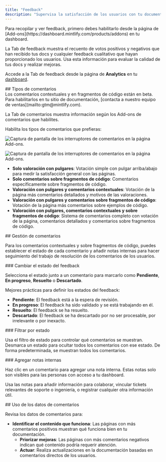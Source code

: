 ```yaml
---
title: "Feedback"
description: "Supervisa la satisfacción de los usuarios con tu documentación"
---
```


<Info>
  Para recopilar y ver feedback, primero debes habilitarlo desde la página de [Add-ons](https://dashboard.mintlify.com/products/addons) en tu dashboard.
</Info>

La Tab de feedback muestra el recuento de votos positivos y negativos que han recibido tus docs y cualquier feedback cualitativo que hayan proporcionado los usuarios. Usa esta información para evaluar la calidad de tus docs y realizar mejoras.

Accede a la Tab de feedback desde la página de **Analytics** en tu [dashboard](https://dashboard.mintlify.com/products/analytics).

<div id="feedback-types">
  ## Tipos de comentarios
</div>

<Note>
  Los comentarios contextuales y en fragmentos de código están en beta. Para habilitarlos en tu sitio de documentación, [contacta a nuestro equipo de ventas](mailto:gtm@mintlify.com). 
</Note>

La Tab de comentarios muestra información según los Add-ons de comentarios que habilites.

Habilita los tipos de comentarios que prefieras:

<Frame>

<img
  className="block dark:hidden pointer-events-none"
  src="/images/analytics/feedback-addons-light.png"
  alt="Captura de pantalla de los interruptores de comentarios en la página Add-ons."
/>

<img
  className="hidden dark:block pointer-events-none"
  src="/images/analytics/feedback-addons-dark.png"
  alt="Captura de pantalla de los interruptores de comentarios en la página Add-ons."
/>

</Frame>

* **Solo valoración con pulgares**: Votación simple con pulgar arriba/abajo para medir la satisfacción general con las páginas.
* **Solo comentarios sobre fragmentos de código**: Comentarios específicamente sobre fragmentos de código.
* **Valoración con pulgares y comentarios contextuales**: Votación de la página más comentarios detallados y motivos de las valoraciones.
* **Valoración con pulgares y comentarios sobre fragmentos de código**: Votación de la página más comentarios sobre ejemplos de código.
* **Valoración con pulgares, comentarios contextuales y sobre fragmentos de código**: Sistema de comentarios completo con votación de la página, comentarios detallados y comentarios sobre fragmentos de código.

<div id="managing-feedback">
  ## Gestión de comentarios
</div>

Para los comentarios contextuales y sobre fragmentos de código, puedes establecer el estado de cada comentario y añadir notas internas para hacer seguimiento del trabajo de resolución de los comentarios de los usuarios.

<div id="changing-feedback-status">
  ### Cambiar el estado del feedback
</div>

Selecciona el estado junto a un comentario para marcarlo como **Pendiente**, **En progreso**, **Resuelto** o **Descartado**.

Mejores prácticas para definir los estados del feedback:

* **Pendiente**: El feedback está a la espera de revisión.
* **En progreso**: El feedback ha sido validado y se está trabajando en él.
* **Resuelto**: El feedback se ha resuelto.
* **Descartado**: El feedback se ha descartado por no ser procesable, por irrelevante o por inexacto.

<div id="filtering-by-status">
  ### Filtrar por estado
</div>

Usa el filtro de estado para controlar qué comentarios se muestran. Desmarca un estado para ocultar todos los comentarios con ese estado. De forma predeterminada, se muestran todos los comentarios.

<div id="adding-internal-notes">
  ### Agregar notas internas
</div>

Haz clic en un comentario para agregar una nota interna. Estas notas solo son visibles para las personas con acceso a tu dashboard.

Usa las notas para añadir información para colaborar, vincular tickets relevantes de soporte o ingeniería, o registrar cualquier otra información útil.

<div id="using-feedback-data">
  ## Uso de los datos de comentarios
</div>

Revisa los datos de comentarios para:

* **Identificar el contenido que funciona**: Las páginas con más comentarios positivos muestran qué funciona bien en tu documentación.
  * **Priorizar mejoras**: Las páginas con más comentarios negativos indican qué contenido podría requerir atención.
  * **Actuar**: Realiza actualizaciones en la documentación basadas en comentarios directos de los usuarios.